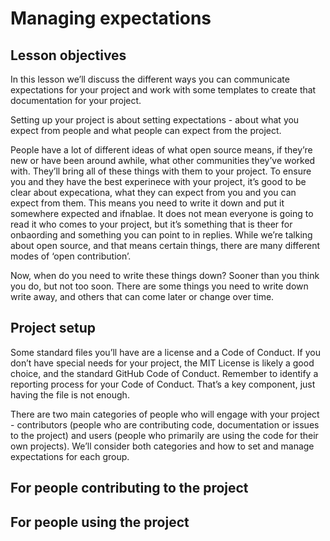 # Managing expectations

::: {.callout-tip}
## Lesson objectives

In this lesson we'll discuss the different ways you can communicate expectations for your project and work with some templates to create that documentation for your project.
:::

Setting up your project is about setting expectations - about what you expect from people and what people can expect from the project.

People have a lot of different ideas of what open source means, if they’re new or have been around awhile, what other communities they’ve worked with. They’ll bring all of these things with them to your project. To ensure you and they have the best experinece with your project, it’s good to be clear about expecationa, what they can expect from you and you can expect from them. This means you need to write it down and put it somewhere expected and ifnablae. It does not mean everyone is going to read it who comes to your project, but it’s something that is theer for onbaording and something you can point to in replies. While we’re talking about open source, and that means certain things, there are many different modes of ‘open contribution’.

Now, when do you need to write these things down? Sooner than you think you do, but not too soon. There are some things you need to write down write away, and others that can come later or change over time. 

## Project setup

Some standard files you'll have are a license and a Code of Conduct. If you don't have special needs for your project, the MIT License is likely a good choice, and the standard GitHub Code of Conduct. Remember to identify a reporting process for your Code of Conduct. That's a key component, just having the file is not enough. 

There are two main categories of people who will engage with your project -  contributors (people who are contributing code, documentation or issues to the project) and users (people who primarily are using the code for their own projects). We'll consider both categories and how to set and manage expectations for each group. 

## For people contributing to the project

## For people using the project
